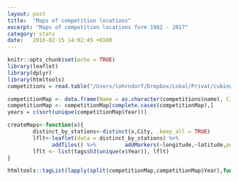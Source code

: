 ```yaml
---
layout: post
title:  "Maps of competition locations"
excerpt: "Maps of competition locations form 1982 - 2017"
category: stats
date:   2016-02-15 14:02:45 +0100
---
```


```r
knitr::opts_chunk$set(echo = TRUE)
library(leaflet)
library(dplyr)
library(htmltools)
competitions = read.table("/Users/lohrndorf/Dropbox/Lokal/Privat/cubing-scripts/WCA_export_Competitions.tsv", sep = "\t", quote = "", header = TRUE, fill = TRUE)

competitionMap <- data.frame(Name = as.character(competitions$name), City = as.character(competitions$cityName), Year = competitions$year, latitude = competitions$latitude/1000000.0, longitude = competitions$longitude/1000000.0)
competitionMap <- competitionMap[complete.cases(competitionMap),]
years = c(sort(unique(competitionMap$Year)))
```


```r
createMaps<-function(x){
        distinct_by_stations<-distinct(x,City, .keep_all = TRUE)
        lflt<-leaflet(data = distinct_by_stations) %>%
              addTiles() %>%         addMarkers(~longitude,~latitude,popup=~as.character(City))
        lflt <- list(tags$h3(unique(x$Year)), lflt)
}

htmltools::tagList(lapply(split(competitionMap,competitionMap$Year),function(x){createMaps(x)}))
```


